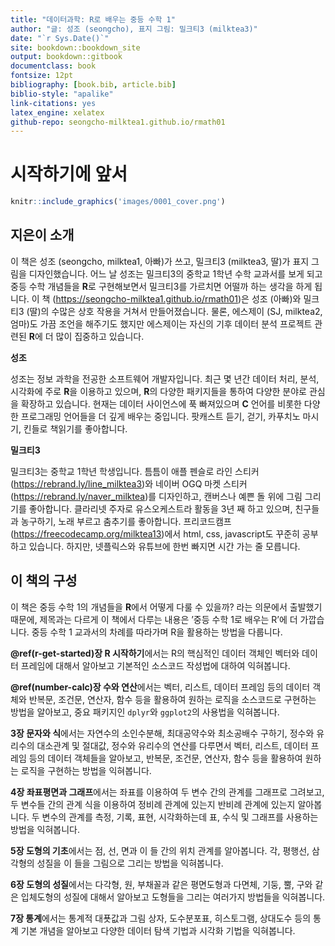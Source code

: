 ```yaml
--- 
title: "데이터과학: R로 배우는 중등 수학 1"
author: "글: 성조 (seongcho), 표지 그림: 밀크티3 (milktea3)"
date: "`r Sys.Date()`"
site: bookdown::bookdown_site
output: bookdown::gitbook
documentclass: book
fontsize: 12pt
bibliography: [book.bib, article.bib]
biblio-style: "apalike"
link-citations: yes
latex_engine: xelatex
github-repo: seongcho-milktea1.github.io/rmath01
---
```


# 시작하기에 앞서 {-}

```r
knitr::include_graphics('images/0001_cover.png')
```

## 지은이 소개 {-}


이 책은 성조 (seongcho, milktea1, 아빠)가 쓰고, 밀크티3 (milktea3, 딸)가 표지 그림을 디자인했습니다. 어느 날   성조는 밀크티3의 중학교 $1$학년 수학 교과서를 보게 되고 중등 수학 개념들을 **R**로 구현해보면서 밀크티3를 가르치면 어떨까 하는 생각을 하게 됩니다. 이 책 (<https://seongcho-milktea1.github.io/rmath01>)은 성조 (아빠)와 밀크티3 (딸)의 수많은 상호 작용을 거쳐서 만들어졌습니다. 물론, 에스제이 (SJ, milktea2, 엄마)도 가끔 조언을 해주기도 했지만 에스제이는 자신의 기후 데이터 분석 프로젝트 관련된 **R**에 더 많이 집중하고 있습니다. 

**성조**

성조는 정보 과학을 전공한 소프트웨어 개발자입니다. 최근 몇 년간 데이터 처리, 분석, 시각화에 주로 **R**을 이용하고 있으며, **R**의 다양한 패키지들을 통하여 다양한 분야로 관심을 확장하고 있습니다. 현재는 데이터 사이언스에 푹 빠져있으며 **C** 언어를 비롯한 다양한 프로그래밍 언어들을 더 깊게 배우는 중입니다. 팟캐스트 듣기, 걷기, 카푸치노 마시기, 킨들로 책읽기를 좋아합니다.


**밀크티3**

 밀크티3는 중학교 $1$학년 학생입니다. 틈틈이 애플 펜슬로 라인 스티커 (<https://rebrand.ly/line_milktea3>)와 네이버 OGQ 마켓 스티커 (<https://rebrand.ly/naver_milktea>)를 디자인하고, 캔버스나 예쁜 돌 위에 그림 그리기를 좋아합니다. 클라리넷 주자로 유스오케스트라 활동을 $3$년 째 하고 있으며, 친구들과 농구하기, 노래 부르고 춤추기를 좋아합니다. 프리코드캠프 (<https://freecodecamp.org/milktea13>)에서 html, css, javascript도 꾸준히 공부하고 있습니다. 하지만, 넷플릭스와 유튜브에 한번 빠지면 시간 가는 줄 모릅니다. 


## 이 책의 구성 {-}

이 책은 중등 수학 1의 개념들을 **R**에서 어떻게 다룰 수 있을까? 라는 의문에서 출발했기 때문에, 제목과는 다르게 이 책에서 다루는 내용은 '중등 수학 1로 배우는 R'에 더 가깝습니다. 중등 수학 1 교과서의 차례를 따라가며 R을 활용하는 방법을 다룹니다.


**\@ref(r-get-started)장 R 시작하기**에서는 R의 핵심적인 데이터 객체인 벡터와 데이터 프레임에 대해서 알아보고 기본적인 소스코드 작성법에 대하여 익혀봅니다.

**\@ref(number-calc)장 수와 연산**에서는 벡터, 리스트, 데이터 프레임 등의 데이터 객체와 반복문, 조건문, 연산자, 함수 등을 활용하여 원하는 로직을 소스코드로 구현하는 방법을 알아보고, 중요 패키지인 ```dplyr```와 ```ggplot2```의 사용법을 익혀봅니다.

**3장 문자와 식**에서는 자연수의 소인수분해, 최대공약수와 최소공배수 구하기, 정수와 유리수의 대소관계 및 절대값, 정수와 유리수의 연산를 다루면서 벡터, 리스트, 데이터 프레임 등의  데이터 객체들을 알아보고, 반복문, 조건문, 연산자, 함수 등을 활용하여 원하는 로직을 구현하는 방법을 익혀봅니다.

**4장 좌표평면과 그래프**에서는 좌표를 이용하여 두 변수 간의 관계를 그래프로 그려보고, 두 변수들 간의 관계 식을 이용하여 정비례 관계에 있는지 반비례 관계에 있는지 알아봅니다. 두 변수의 관계를 측정, 기록, 표현, 시각화하는데 표, 수식 및 그래프를 사용하는 방법을 익혀봅니다. 

**5장 도형의 기초**에서는  점, 선, 면과 이 들 간의 위치 관계를 알아봅니다. 각, 평행선, 삼각형의 성질을 이 들을 그림으로 그리는 방법을 익혀봅니다.

**6장 도형의 성질**에서는 다각형, 원, 부채꼴과 같은 평면도형과 다면체, 기둥, 뿔, 구와 같은 입체도형의 성질에 대해서 알아보고 도형들을 그리는 여러가지 방법들을 익혀봅니다.

**7장 통계**에서는 통계적 대푯값과 그림 상자, 도수분포표, 히스토그램, 상대도수 등의 통계 기본 개념을 알아보고 다양한 데이터 탐색 기법과 시각화 기법을 익혀봅니다.

